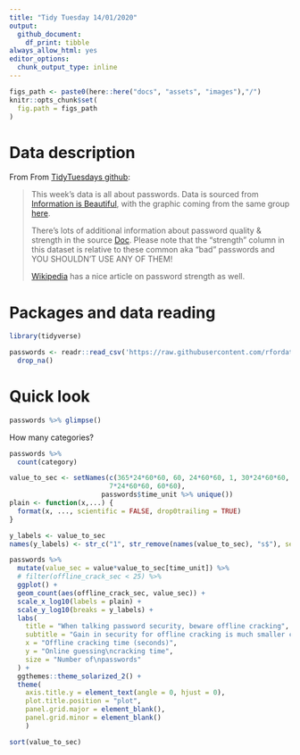 ```yaml
---
title: "Tidy Tuesday 14/01/2020"
output:
  github_document: 
    df_print: tibble
always_allow_html: yes
editor_options: 
  chunk_output_type: inline
---
```


```r
figs_path <- paste0(here::here("docs", "assets", "images"),"/")
knitr::opts_chunk$set(
  fig.path = figs_path
)
```

# Data description

From From [TidyTuesdays github](https://github.com/rfordatascience/tidytuesday/tree/master/data/2020/2020-01-14):

>This week's data is all about passwords. Data is sourced from [Information is Beautiful](https://docs.google.com/spreadsheets/d/1cz7TDhm0ebVpySqbTvrHrD3WpxeyE4hLZtifWSnoNTQ/edit#gid=21), with the graphic coming from the same group [here](https://twitter.com/infobeautiful/status/1216765612439019521?s=20).
>
There's lots of additional information about password quality & strength in the source [Doc](https://docs.google.com/spreadsheets/d/1cz7TDhm0ebVpySqbTvrHrD3WpxeyE4hLZtifWSnoNTQ/edit#gid=21). Please note that the "strength" column in this dataset is relative to these common aka "bad" passwords and YOU SHOULDN'T USE ANY OF THEM!
>
[Wikipedia](https://en.wikipedia.org/wiki/Password_strength) has a nice article on password strength as well.

# Packages and data reading

```r
library(tidyverse)

passwords <- readr::read_csv('https://raw.githubusercontent.com/rfordatascience/tidytuesday/master/data/2020/2020-01-14/passwords.csv') %>% 
  drop_na()
```

# Quick look

```r
passwords %>% glimpse()
```

How many categories?

```r
passwords %>% 
  count(category)
```


```r
value_to_sec <- setNames(c(365*24*60*60, 60, 24*60*60, 1, 30*24*60*60, 
                         7*24*60*60, 60*60),
                       passwords$time_unit %>% unique())
plain <- function(x,...) {
  format(x, ..., scientific = FALSE, drop0trailing = TRUE)
}

y_labels <- value_to_sec
names(y_labels) <- str_c("1", str_remove(names(value_to_sec), "s$"), sep = " ")

passwords %>%
  mutate(value_sec = value*value_to_sec[time_unit]) %>% 
  # filter(offline_crack_sec < 25) %>% 
  ggplot() +
  geom_count(aes(offline_crack_sec, value_sec)) +
  scale_x_log10(labels = plain) +
  scale_y_log10(breaks = y_labels) +
  labs(
    title = "When talking password security, beware offline cracking",
    subtitle = "Gain in security for offline cracking is much smaller compared with guessing's",
    x = "Offline cracking time (seconds)",
    y = "Online guessing\ncracking time",
    size = "Number of\npasswords"
  ) +
  ggthemes::theme_solarized_2() +
  theme(
    axis.title.y = element_text(angle = 0, hjust = 0),
    plot.title.position = "plot",
    panel.grid.major = element_blank(),
    panel.grid.minor = element_blank()
    )
```

```r
sort(value_to_sec)
```

